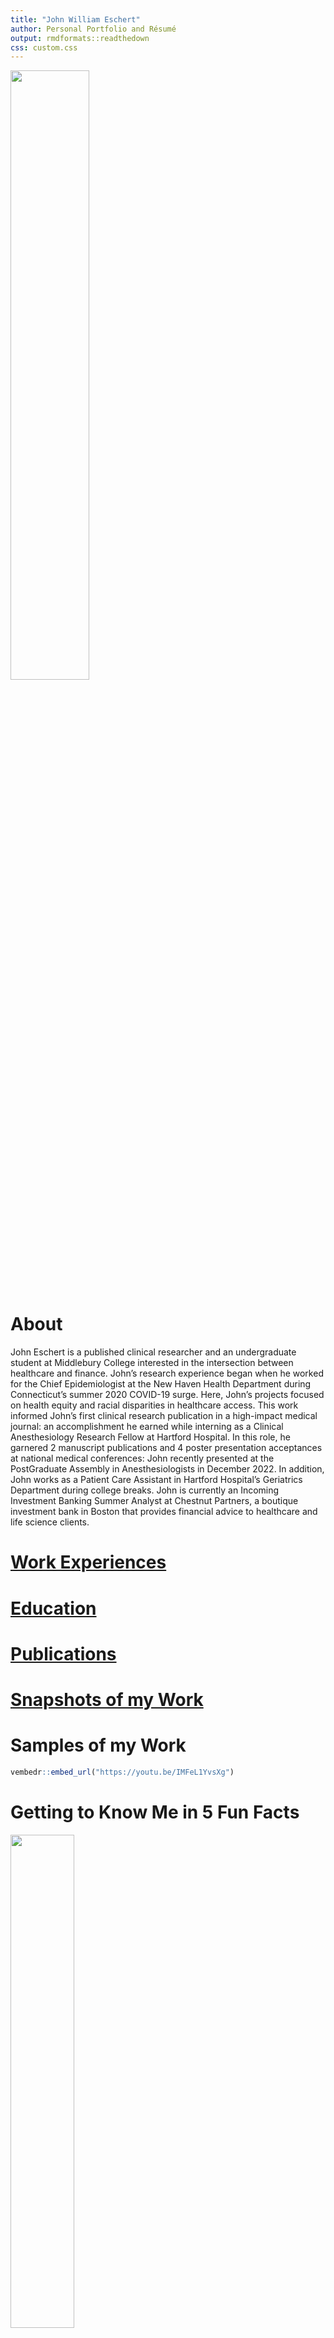 ```yaml
---
title: "John William Eschert"
author: Personal Portfolio and Résumé
output: rmdformats::readthedown
css: custom.css
---
```


  
![](img/JackEschertHeadshotcopy.jpg){width=50%}

# **About**
John Eschert is a published clinical researcher and an undergraduate student at Middlebury College interested in the intersection between healthcare and finance. John’s research experience began when he worked for the Chief Epidemiologist at the New Haven Health Department during Connecticut’s summer 2020 COVID-19 surge. Here, John’s projects focused on health equity and racial disparities in healthcare access. This work informed John’s first clinical research publication in a high-impact medical journal: an accomplishment he earned while interning as a Clinical Anesthesiology Research Fellow at Hartford Hospital. In this role, he garnered 2 manuscript publications and 4 poster presentation acceptances at national medical conferences: John recently presented at the PostGraduate Assembly in Anesthesiologists in December 2022. In addition, John works as a Patient Care Assistant in Hartford Hospital’s Geriatrics Department during college breaks. John is currently an Incoming Investment Banking Summer Analyst at Chestnut Partners, a boutique investment bank in Boston that provides financial advice to healthcare and life science clients.

# [Work Experiences](Experiences.html) 
# [Education](Education.html)
# [Publications](Publications.html) 
# [Snapshots of my Work](Snapshots.html)

# **Samples of my Work**

```r
vembedr::embed_url("https://youtu.be/IMFeL1YvsXg")
```



# **Getting to Know Me in 5 Fun Facts**

![](img/JackAvoniancopy.jpg){width=45%}

* I grew up in Avon, CT and have lived there my whole life
* I am Polynesian 
* Two hobbies of mine are Painting and anything Music-Related!
* I have two black labs at home named Deano and Nauset
* My favorite forms of exercise are Running and Skiing 

